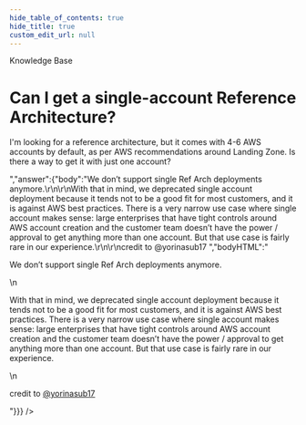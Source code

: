 ```yaml
---
hide_table_of_contents: true
hide_title: true
custom_edit_url: null
---
```



<CenterLayout>
<span class="title">Knowledge Base</span>
<h1>Can I get a single-account Reference Architecture?</h1>
<GitHub json={{"id":"D_kwDOF8slf84AORiW","number":99,"author":{"login":"rhoboat"},"title":"Can I get a single-account Reference Architecture?","body":"I'm looking for a reference architecture, but it comes with 4-6 AWS accounts by default, as per AWS recommendations around Landing Zone. Is there a way to get it with just one account?","bodyHTML":"<p dir=\"auto\">I'm looking for a reference architecture, but it comes with 4-6 AWS accounts by default, as per AWS recommendations around Landing Zone. Is there a way to get it with just one account?</p>","answer":{"body":"We don’t support single Ref Arch deployments anymore.\r\n\r\nWith that in mind, we deprecated single account deployment because it tends not to be a good fit for most customers, and it is against AWS best practices. There is a very narrow use case where single account makes sense: large enterprises that have tight controls around AWS account creation and the customer team doesn’t have the power / approval to get anything more than one account. But that use case is fairly rare in our experience.\r\n\r\ncredit to @yorinasub17 ","bodyHTML":"<p dir=\"auto\">We don’t support single Ref Arch deployments anymore.</p>\n<p dir=\"auto\">With that in mind, we deprecated single account deployment because it tends not to be a good fit for most customers, and it is against AWS best practices. There is a very narrow use case where single account makes sense: large enterprises that have tight controls around AWS account creation and the customer team doesn’t have the power / approval to get anything more than one account. But that use case is fairly rare in our experience.</p>\n<p dir=\"auto\">credit to <a class=\"user-mention notranslate\" data-hovercard-type=\"user\" data-hovercard-url=\"/users/yorinasub17/hovercard\" data-octo-click=\"hovercard-link-click\" data-octo-dimensions=\"link_type:self\" href=\"https://github.com/yorinasub17\">@yorinasub17</a></p>"}}} />

</CenterLayout>
  

<!-- ##DOCS-SOURCER-START
{
  "sourcePlugin": "github-discussions",
  "hash": "200d676148f9ed092df9520f1460e326"
}
##DOCS-SOURCER-END -->
